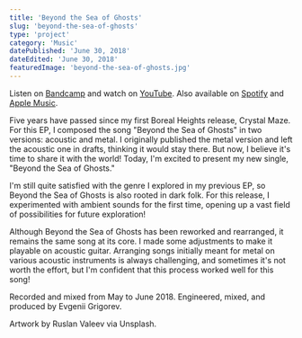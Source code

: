 ```yaml
---
title: 'Beyond the Sea of Ghosts'
slug: 'beyond-the-sea-of-ghosts'
type: 'project'
category: 'Music'
datePublished: 'June 30, 2018'
dateEdited: 'June 30, 2018'
featuredImage: 'beyond-the-sea-of-ghosts.jpg'
---
```


Listen on [Bandcamp](https://borealheights.bandcamp.com/music) and watch on
[YouTube](https://www.youtube.com/@eagrigorev). Also available on
[Spotify](https://open.spotify.com/artist/6sYGw9icM29bZlcTCyHY39) and
[Apple Music](https://music.apple.com/us/artist/boreal-heights/1465971446).

<SpotifyEmbed
  src="https://open.spotify.com/embed/album/0idU7W3iseRHVNWrmlef6e?utm_source=generator&theme=0"
  layout="small"
/>

Five years have passed since my first Boreal Heights release, Crystal Maze. For
this EP, I composed the song "Beyond the Sea of Ghosts" in two versions:
acoustic and metal. I originally published the metal version and left the
acoustic one in drafts, thinking it would stay there. But now, I believe it's
time to share it with the world! Today, I'm excited to present my new single,
"Beyond the Sea of Ghosts."

I'm still quite satisfied with the genre I explored in my previous EP, so Beyond
the Sea of Ghosts is also rooted in dark folk. For this release, I experimented
with ambient sounds for the first time, opening up a vast field of possibilities
for future exploration!

Although Beyond the Sea of Ghosts has been reworked and rearranged, it remains
the same song at its core. I made some adjustments to make it playable on
acoustic guitar. Arranging songs initially meant for metal on various acoustic
instruments is always challenging, and sometimes it's not worth the effort, but
I'm confident that this process worked well for this song!

Recorded and mixed from May to June 2018. Engineered, mixed, and produced by
Evgenii Grigorev.

Artwork by Ruslan Valeev via Unsplash.
